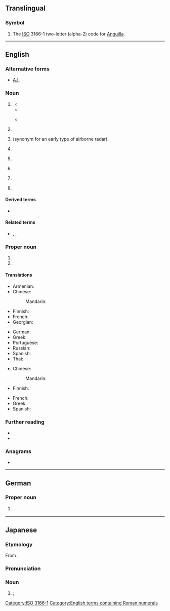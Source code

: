 {{also|Appendix:Variations of "ai"}}
==Translingual==

===Symbol===
{{head|mul|symbol}}

# The [[ISO]] 3166-1 two-letter (alpha-2) code for [[Anguilla]].

[[Category:ISO 3166-1]]

----

==English==

===Alternative forms===
* [[A.I.]]

===Noun===
{{en-noun|~}}

# {{lb|en|AI|countable}} {{initialism of|en|artificial intelligence}}
#: {{cot|en|AGI|ASI}}
#* {{RQ:Gibson Neuromancer|page=73|passage=“Wintermute is the recognition code for an '''AI'''. I've got the Turing Registry Numbers. Artificial Intelligence.”}}
#*{{quote-video game|en||developer={{w|BioWare}}|title={{w|Mass Effect (video game)|Mass Effect}}|location=Redwood City|publisher=Electronic Arts|year=2008|platform=PC|scene=Computers: Artificial Intelligence (AI) Codex entry|isbn=9780784546642|oclc=246633669|passage=The geth serve as a cautionary tale against the dangers of rogue '''AI''', and in Citadel Space they are technically illegal. Advocacy groups argue, however, that an '''AI''' is a living, conscious entity deserving the same rights as organics. They argue that continued use of the term "artificial" is institutionalized racism on the part of organic life, the term "synthetic" is considered the politically correct alternative.}}
#* {{quote-web|en|title=UN Study: China, US, Japan Lead World AI Development|url=https://learningenglish.voanews.com/a/un-study-china-us-japan-lead-world-ai-development/4769094.html|archiveurl=https://web.archive.org/web/20190207184548/https://learningenglish.voanews.com/a/un-study-china-us-japan-lead-world-ai-development/4769094.html|archivedate=7 February 2019|work={{w|Voice of America}}|date=3 February 2019|passage=The result, Gurry said, will be many new '''AI'''-based methods and products that can change lives across the world.}}
#*:: {{audio|en|The result, Gurry said, will be many new AI-based methods and products that can change lives across the world.ogg|Audio (US)}}
# {{lb|en|management}} {{initialism of|en|action item}}
# {{lb|en|British airforce}} {{initialism of|en|[[airborne]] [[intelligence]]|nodot=1}} (synonym for an early type of airborne radar).
# {{lb|en|phonetics}} {{initialism of|en|[[articulatory]] [[index]]}}
# {{lb|en|agriculture}} {{initialism of|en|artificial insemination}}
# {{lb|en|nutrition}} {{initialism of|en|adequate intake}}
# {{abbreviation of|en|angiotensin I}}
# {{lb|en|linguistics|anthropology}} {{initialism of|en|[[atavistic]]-[[idiosyncratic]]}}

====Derived terms====
* {{l|en|AI winter}}

====Related terms====
* {{sense|angiotensin I}} {{l|en|AII}}, {{l|en|AIII}}, {{l|en|AIV}}

===Proper noun===
{{en-proper noun}}

# {{initialism of|en|[[w:Air India|Air India]]}}
# {{initialism of|en|[[w:American Idol|American Idol]]}}

====Translations====
{{trans-top|artificial intelligence}}
* Armenian: {{t-needed|hy}}
* Chinese:
*: Mandarin: {{t+|cmn|人工智能|tr=réngōng zhìnéng}}
* Finnish: {{t+|fi|tekoäly}}
* French: {{t+|fr|IA|f}}
* Georgian: {{t-needed|ka}}
{{trans-mid}}
* German: {{t+|de|KI|f}}
* Greek: {{t+|el|ΤΝ|f}}
* Portuguese: {{t+|pt|IA|f}}
* Russian: {{t+|ru|ИИ́|m}}
* Spanish: {{t-needed|es}}
* Thai: {{t-needed|th}}
{{trans-bottom}}

{{trans-top|artificial insemination}}
* Chinese:
*: Mandarin: {{t+|cmn|人工授精|tr=réngōng shòujīng}}
* Finnish: {{t+|fi|keinosiemennys}}
{{trans-mid}}
* French: {{t+|fr|IA|f}}
* Greek: {{t|el|τεχνητή γονιμοποίηση|f}}
* Spanish: {{t-needed|es}}
{{trans-bottom}}

===Further reading===
* {{R:Dictionary.com|AI}}
* {{R:American Heritage 2000|AI}}

{{lb|en|artificial intelligence}}

===Anagrams===
* {{anagrams|en|a=ai|-ia|IA|i.a.}}

[[Category:English terms containing Roman numerals]]

----

==German==

===Proper noun===
{{head|de|proper noun}}

# {{form of|de|{{w|ISO 3166-2:CH}} code|{{l|de|Appenzell Innerrhoden}}}} {{q|canton}}

----

==Japanese==

===Etymology===
From {{bor|ja|en|AI|sort=ええあい}}.

===Pronunciation===
{{ja-pron|エーアイ|acc=3}}

===Noun===
{{ja-noun|エー%アイ}}

# {{syn of|ja|人工知能|tr=jinkō chinō||{{l|en|artificial intelligence}}}}; {{l|en|AI}}

{{topics|ja|Artificial intelligence|sort=ええあい}}